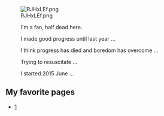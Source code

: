 [[File:RJHxLEf.png|thumb]]

: I'm a fan, half dead here.

: I made good progress until last year ...

: I think progress has died and boredom has overcome ...

: Trying to resuscitate ...

: I started 2015 June ...




==My favorite pages==


* [http://kancolle.wikia.com/wiki/Shoukaku_Kai_Ni_A#Third_Upgrade_.28Reversible.29]